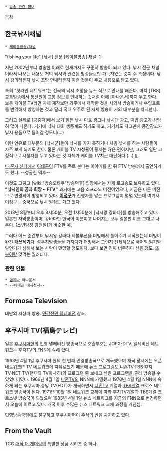  * [[방송 관련 정보]]

[[목차]]
== 한국낚시채널 ==
 * [[케이블방송/채널]]

"fishing your life"
[낚시] 전문 [케이블방송] 채널. 
[http://www.eftv.co.kr/]

지난 2002년부터 방송한 이래로 현재까지도 꾸준히 방송이 되고 있다. 낚시 전문 채널이라서 나오는 내용도 거의 낚시와 관련된 방송들로만 가득차있는 것이 주 특징이다. 낚시 강의라든지 낚시 조망 안내라든지 이런 것들이 주요 내용으로 담고 있다.

특히 "핫라인 네트워크"는 전국의 낚시 조망을 뉴스 식으로 안내를 해준다. 마치 [TBS] 교통방송에서 통신원이 교통 정보를 안내하는 것처럼 아에 [아나운서]까지 두고 한다. 보통 케이블 TV라면 자체 제작보단 외주에서 제작한 것을 사와서 방송하거나 수입프로를 번역해서 방영하는 것과 달리 국내 위주로 된 자체 방송이 거의 대부분을 차지한다.

그리고 실제로 [공중파]에서 보기 힘든 낚시 마트 광고나 낚시대 광고, 떡밥 광고가 상당히 많이 나온다. 거기에 낚시 대회 생중계도 하기도 하고, 거기서도 자그만치 중간광고가 낚시 용품으로 들어갈 정도니(...)

이런 연유로 대부분의 [낚시꾼]들이 낚시를 가지 못하거나 처음 낚시를 하는 사람들이 자주 보게 되기도 한다. 물론 케이블 TV 시청률이 좋지는 않은 편이지만, 그래도 일단 고정적으로 시청자를 두고 있다는 것 자체가 케이블 TV치곤 대단하다.(...) [http://me2.do/GhsQq0Ni #]

[[나 혼자 산다]]에서 [[이태곤]]이 FTV를 주로 본다는 이야기를 한 뒤 FTV 방송까지 출연하기도 했다. --성공한 덕후--

이것도 그렇고 [wiki:"방송오타쿠"방송덕후] 입장에서는 자체 로고송도 보유하고 있다. '''"낚시인의 꿈과 희망 ~  FTV"''' 과거에는 고음 소프라노 버전이었으나, 지금은 다른 버전으로 변경되어 방영되고 있다.
'''[[이정구]]'''가 진행자를 맡는 프로그램이 몇몇 있는데 여기서 이정구는 중국으로 낚시 원정도 가고 했다.

2013년 8월부터 오후 8시50분, 오전 1시50분에 [낚시왕 강바다]를 방송해주고 있다. 일본판 자막방송이며, 강바다만 한국어 이름이고 나머지는 모두 일본판 이름 그대로 나온다. [소년탐정 김전일]과 비슷한 예.

그러다 어느 순간부터 낚시왕 강바다 레볼루션을 더빙해서 틀어주기 시작했는데 더빙이 완전 '''개쓰레기'''다. 성우지망생들을 가져다가 더빙해서 그런지 전체적으로 국어책 읽기와 발연기가 심해서 보는 사람이 민망할 정도이다. 보다 보면 진짜 너무하다 싶을 정도. [[또봇]]이랑 맞먹는 퀄러티다.

=== 관련 인물 ===
 * [[염유나]] 아나운서
 * --[[이태곤]] 애시청자--
== Formosa Television ==
대만의 지상파 방송. [[민간전민 텔레비전]] 참조.
== 후쿠시마 TV(福島テレビ) ==
일본 [[후쿠시마]]현의 민영 텔레비전 방송국으로 호출부호는 JOPX-DTV.
텔레비전 네트워크는 [[후지TV]]의 FNN에 속해 있다.

1963년 4월 1일 후쿠시마 현의 첫 번째 민영방송국으로 개국했으며 개국 당시에는 오픈네트워크[* TV 네트워크에 자유로웠기 때문에 뉴스 프로그램도 니혼TV·TBS·후지TV·NET-TV(현재의 TV아사히)의 프로그램 중 보내고 싶은 프로그램을 골라 방송할 수 있었다.]였다. 1966년 4월 1일 [[니혼TV]]의 NNN에 가맹했고 1970년 4월 1일 NNN에 속하게 되는 후쿠시마 중앙 TV(FCT)가 개국하면서 [[니혼TV]] 계열과 [[TBS]]계열 크로스 네트워크 방송국이 된다. 1971년 10월 1일 네트워크 교체에 따라 후지TV계열과 TBS계열 크로스넷 방송국이 되었으며 1983년 4월 1일 뉴스 네트워크를 지금의 FNN으로 변경하면서 오늘에 이르고 있다.
개국 이후 수많은 뉴스 네트워크 교체 과정을 거친셈.  

민영방송국임에도 불구하고 후쿠시마현이 주식의 반을 차지하고 있다.
== From the Vault ==
TCG [[매직 더 개더링]]의 특별판 상품 시리즈 중 하나.
